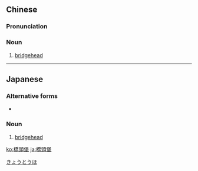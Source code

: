 {{also|桥头堡}}
==Chinese==
{{zh-forms|s=桥头堡|type=21}}

===Pronunciation===
{{zh-pron
|m=qiáotóubǎo
|c=kiu4 tau4 bou2
|cat=n
}}

===Noun===
{{zh-noun}}

# {{lb|zh|military}} [[bridgehead]] {{gloss|an area of ground on the enemy's side of a bridge}}

----

==Japanese==
{{ja-kanjitab|橋|頭|堡}}

===Alternative forms===
* {{l/ja|橋頭保}}

===Noun===
{{ja-noun|きょうとうほ}}

# [[bridgehead]] {{gloss|an area of ground on the enemy's side of a bridge}}

[[Category:ja:Military|きょうとうほ]]

[[ko:橋頭堡]]
[[ja:橋頭堡]]